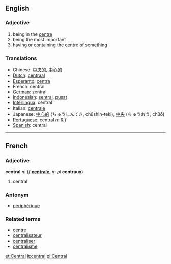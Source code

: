 ==English==
=== Adjective ===
# being in the [[centre]]
# being the most important
# having or containing the centre of something

=== Translations ===
*Chinese: [[中央的]], [[中心的]]
*[[Dutch]]: [[centraal]]
*[[Esperanto]]: [[centra]]
*French: central
*[[German]]: zentral
*[[Indonesian]]: [[sentral]], [[pusat]]
*[[Interlingua]]: central
*Italian: [[centrale]]
*Japanese:  [[中心的]] (ちゅうしんてき, chūshin-teki), [[中央]] (ちゅうおう, chūō)
*[[Portuguese]]: central ''m'' & ''f''
*[[Spanish]]: central
----

==French==
===Adjective===
'''central''' ''m'' (''f'' '''[[centrale]]''', ''m pl'' '''centraux''')

# central

===Antonym===
*[[périphérique]]

===Related terms===
*[[centre#French|centre]]
*[[centralisateur]]
*[[centraliser]]
*[[centralisme]]

[[et:Central]]
[[it:central]]
[[pl:Central]]